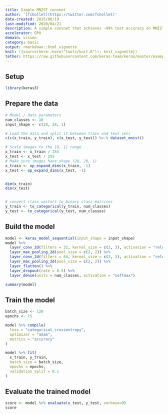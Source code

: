 ```yaml
---
title: Simple MNIST convnet
author: '[fchollet](https://twitter.com/fchollet)'
date-created: 2015/06/19
last-modified: 2020/04/21
description: A simple convnet that achieves ~99% test accuracy on MNIST.
accelerator: GPU
domain: vision
category: basic
output: rmarkdown::html_vignette
knit: ({source(here::here("tools/knit.R")); knit_vignette})
tether: https://raw.githubusercontent.com/keras-team/keras/master/examples/keras_io/vision/mnist_convnet.py
---
```


## Setup

```r
library(keras3)
```

## Prepare the data

```r
# Model / data parameters
num_classes <- 10
input_shape <- c(28, 28, 1)

# Load the data and split it between train and test sets
c(c(x_train, y_train), c(x_test, y_test)) %<-% dataset_mnist()

# Scale images to the [0, 1] range
x_train <- x_train / 255
x_test <- x_test / 255
# Make sure images have shape (28, 28, 1)
x_train <- op_expand_dims(x_train, -1)
x_test <- op_expand_dims(x_test, -1)


dim(x_train)
dim(x_test)


# convert class vectors to binary class matrices
y_train <- to_categorical(y_train, num_classes)
y_test <- to_categorical(y_test, num_classes)
```

## Build the model

```r
model <- keras_model_sequential(input_shape = input_shape)
model %>%
  layer_conv_2d(filters = 32, kernel_size = c(3, 3), activation = "relu") %>%
  layer_max_pooling_2d(pool_size = c(2, 2)) %>%
  layer_conv_2d(filters = 64, kernel_size = c(3, 3), activation = "relu") %>%
  layer_max_pooling_2d(pool_size = c(2, 2)) %>%
  layer_flatten() %>%
  layer_dropout(rate = 0.5) %>%
  layer_dense(units = num_classes, activation = "softmax")

summary(model)
```

## Train the model

```r
batch_size <- 128
epochs <- 15

model %>% compile(
  loss = "categorical_crossentropy", 
  optimizer = "adam", 
  metrics = "accuracy"
)

model %>% fit(
  x_train, y_train, 
  batch_size = batch_size, 
  epochs = epochs, 
  validation_split = 0.1
)
```

## Evaluate the trained model

```r
score <- model %>% evaluate(x_test, y_test, verbose=0)
score
```
